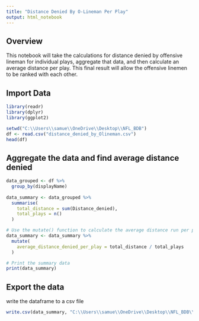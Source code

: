 ```yaml
---
title: "Distance Denied By O-Lineman Per Play"
output: html_notebook
---
```


## Overview
This notebook will take the calculations for distance denied by offensive lineman for individual plays, aggregate that data, and then calculate an average distance per play. This final result will allow the offensive linemen to be ranked with each other.

## Import Data

```r
library(readr)
library(dplyr)
library(ggplot2)
```

```r
setwd("C:\\Users\\samue\\OneDrive\\Desktop\\NFL_BDB")
df <- read.csv("distance_denied_by_Olineman.csv")
head(df)
```

## Aggregate the data and find average distance denied
```r
data_grouped <- df %>%
  group_by(displayName)
  
data_summary <- data_grouped %>%
  summarise(
    total_distance = sum(Distance_denied),
    total_plays = n()
  )

# Use the mutate() function to calculate the average distance run per play for each player
data_summary <- data_summary %>%
  mutate(
    average_distance_denied_per_play = total_distance / total_plays
  )

# Print the summary data
print(data_summary)
```

## Export the data
write the dataframe to a csv file

```r
write.csv(data_summary, "C:\\Users\\samue\\OneDrive\\Desktop\\NFL_BDB\\distance_denied_per_play_week1.csv", row.names=FALSE)
```
